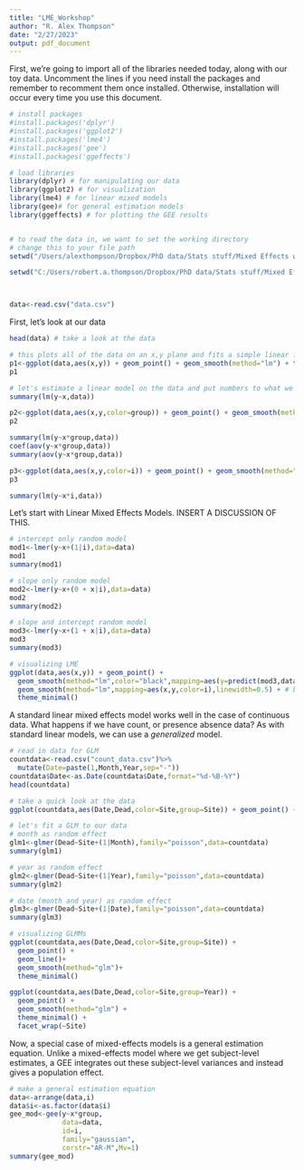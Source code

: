 ---
title: "LME_Workshop"
author: "R. Alex Thompson"
date: "2/27/2023"
output: pdf_document
---

First, we're going to import all of the libraries needed today, along with our toy data. Uncomment the lines if you need install the packages and remember to recomment them once installed. Otherwise, installation will occur every time you use this document.   
  
``` {r setup}

# install packages
#install.packages('dplyr')
#install.packages('ggplot2')
#install.packages('lme4')
#install.packages('gee')
#install.packages('ggeffects')

# load libraries
library(dplyr) # for manipulating our data
library(ggplot2) # for visualization
library(lme4) # for linear mixed models
library(gee)# for general estimation models
library(ggeffects) # for plotting the GEE results


# to read the data in, we want to set the working directory
# change this to your file path
setwd("/Users/alexthompson/Dropbox/PhD data/Stats stuff/Mixed Effects workshop 2023") 

setwd("C:/Users/robert.a.thompson/Dropbox/PhD data/Stats stuff/Mixed Effects workshop 2023") 



data<-read.csv("data.csv")

```
  

First, let's look at our data 

``` {r data overview}

head(data) # take a look at the data

# this plots all of the data on an x,y plane and fits a simple linear function to it
p1<-ggplot(data,aes(x,y)) + geom_point() + geom_smooth(method="lm") + theme_minimal()
p1

```

``` {r lm}
# let's estimate a linear model on the data and put numbers to what we see in the figure
summary(lm(y~x,data))

```


``` {r group level look}


p2<-ggplot(data,aes(x,y,color=group)) + geom_point() + geom_smooth(method="lm") + theme_minimal()
p2

summary(lm(y~x*group,data))
coef(aov(y~x*group,data))
summary(aov(y~x*group,data))
```


``` {r individual level look}
p3<-ggplot(data,aes(x,y,color=i)) + geom_point() + geom_smooth(method="lm") + theme_minimal()
p3

summary(lm(y~x*i,data))


```

  
Let's start with Linear Mixed Effects Models. INSERT A DISCUSSION OF THIS.  
  
``` {r LME intercept only}

# intercept only random model
mod1<-lmer(y~x+(1|i),data=data)
mod1
summary(mod1)

```

``` {r LME slope only}

# slope only random model
mod2<-lmer(y~x+(0 + x|i),data=data)
mod2
summary(mod2)

```

``` {r LME slope and intercept}
# slope and intercept random model
mod3<-lmer(y~x+(1 + x|i),data=data)
mod3
summary(mod3)
```


``` {r visualizing LME}
# visualizing LME
ggplot(data,aes(x,y)) + geom_point() +
  geom_smooth(method="lm",color="black",mapping=aes(y=predict(mod3,data))) + # this part plots the marginal linear model after accounting for all of the individual variation
  geom_smooth(method="lm",mapping=aes(x,y,color=i),linewidth=0.5) + # but we also want to show individual responses from our mixed effects model so we include a new mapping that incorporates individual-level as well
  theme_minimal()
```
  
A standard linear mixed effects model works well in the case of continuous data. What happens if we have count, or presence absence data? As with standard linear models, we can use a $generalized$ model.  
  
``` {r GLM read and view}
# read in data for GLM
countdata<-read.csv("count_data.csv")%>%
  mutate(Date=paste(1,Month,Year,sep="-"))
countdata$Date<-as.Date(countdata$Date,format="%d-%B-%Y")
head(countdata)

# take a quick look at the data
ggplot(countdata,aes(Date,Dead,color=Site,group=Site)) + geom_point() + geom_line()+ theme_minimal()


```

``` {r fit GLM1}
# let's fit a GLM to our data
# month as random effect
glm1<-glmer(Dead~Site+(1|Month),family="poisson",data=countdata)
summary(glm1)
```

``` {r fit GLM2}
# year as random effect
glm2<-glmer(Dead~Site+(1|Year),family="poisson",data=countdata)
summary(glm2)
```

``` {r fit GLM3}
# date (month and year) as random effect
glm3<-glmer(Dead~Site+(1|Date),family="poisson",data=countdata)
summary(glm3)
```

``` {r GLM viz pooled}
# visualizing GLMMs
ggplot(countdata,aes(Date,Dead,color=Site,group=Site)) + 
  geom_point() + 
  geom_line()+ 
  geom_smooth(method="glm")+
  theme_minimal()

```

``` {r GLM viz Year}

ggplot(countdata,aes(Date,Dead,color=Site,group=Year)) +
  geom_point() +
  geom_smooth(method="glm") +
  theme_minimal() +
  facet_wrap(~Site)

```
  
Now, a special case of mixed-effects models is a general estimation equation. Unlike a mixed-effects model where we get subject-level estimates, a GEE integrates out these subject-level variances and instead gives a population effect. 

``` {r GEE}
# make a general estimation equation
data<-arrange(data,i)
data$i<-as.factor(data$i)
gee_mod<-gee(y~x*group,
             data=data,
             id=i,
             family="gaussian",
             corstr="AR-M",Mv=1)
summary(gee_mod)
```
